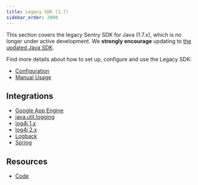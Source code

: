 ```yaml
---
title: Legacy SDK (1.7)
sidebar_order: 2000
---
```


This section covers the legacy Sentry SDK for Java (1.7.x), which is no longer under active development. We **strongly encourage** updating to [the updated Java SDK](/platforms/java/).

Find more details about how to set up, configure and use the Legacy SDK:

- [Configuration](/platforms/java/legacy/configuration)
- [Manual Usage](/platforms/java/legacy/usage)

## Integrations

- [Google App Engine](/platforms/java/legacy/google-app-engine/)
- [java.util.logging](/platforms/java/legacy/logging/)
- [log4j 1.x](/platforms/java/legacy/log4j/)
- [log4j 2.x](/platforms/java/legacy/log4j2/)
- [Logback](/platforms/java/legacy/logback/)
- [Spring](/platforms/java/legacy/spring/)

## Resources

- [Code](https://github.com/getsentry/sentry-java/tree/v1.7.30)

